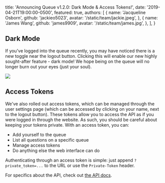 
  title: 'Announcing Queue v1.2.0: Dark Mode & Access Tokens!',
  date: '2019-04-21T19:00:00-0500',
  featured: true,
  authors: [
    {
      name: 'Jacqueline Osborn',
      github: 'jackieo5023',
      avatar: '/static/team/jackie.jpeg',
    },
    {
      name: 'James Wang',
      github: 'james9909',
      avatar: '/static/team/james.jpg',
    },
  ],
}


## Dark Mode

If you've logged into the queue recently, you may have noticed there is a new toggle near the logout button. Clicking this will enable our new highly sought-after feature - dark mode! We hope being on the queue will no longer burn out your eyes (just your soul).

<Image
  src="/static/blog/dark-mode/dark-mode-view.jpg"
  caption="Dark mode"
  shadow
/>

## Access Tokens

We've also rolled out access tokens, which can be managed through the user settings page (which can be accessed by clicking on your name, next to the logout button). These tokens allow you to access the API as if you were logged in through the website. As such, you should be careful about keeping your tokens private. With an access token, you can:

- Add yourself to the queue
- List all questions on a specific queue
- Manage access tokens
- Do anything else the web interface can do

Authenticating through an access token is simple: just append `?private_token=...` to the URL or use the `Private-Token` header.

For specifics about the API, check out [the API docs](https://github.com/illinois/queue/blob/master/doc/API.md).
